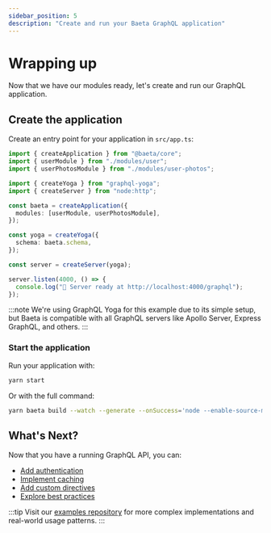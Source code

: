 ```yaml
---
sidebar_position: 5
description: "Create and run your Baeta GraphQL application"
---
```


# Wrapping up

Now that we have our modules ready, let's create and run our GraphQL application.

## Create the application

Create an entry point for your application in `src/app.ts`:

```typescript
import { createApplication } from "@baeta/core";
import { userModule } from "./modules/user";
import { userPhotosModule } from "./modules/user-photos";

import { createYoga } from "graphql-yoga";
import { createServer } from "node:http";

const baeta = createApplication({
  modules: [userModule, userPhotosModule],
});

const yoga = createYoga({
  schema: baeta.schema,
});

const server = createServer(yoga);

server.listen(4000, () => {
  console.log("🚀 Server ready at http://localhost:4000/graphql");
});
```

:::note
We're using GraphQL Yoga for this example due to its simple setup, but Baeta is compatible with all GraphQL servers like Apollo Server, Express GraphQL, and others.
:::

### Start the application

Run your application with:

```bash
yarn start
```

Or with the full command:

```bash
yarn baeta build --watch --generate --onSuccess='node --enable-source-maps dist/app.js'
```

## What's Next?

Now that you have a running GraphQL API, you can:

- [Add authentication](../intro)
- [Implement caching](../intro)
- [Add custom directives](../intro)
- [Explore best practices](../intro)

:::tip
Visit our [examples repository](https://github.com/andreisergiu98/baeta/tree/chore/examples/examples) for more complex implementations and real-world usage patterns.
:::
